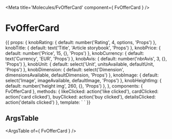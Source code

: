 
<Meta title='Molecules/FvOfferCard' component={ FvOfferCard } />

# FvOfferCard

<Canvas>
<Story name='Common' height='150px'>{{
  props: {
    knobRating: {
      default: number('Rating', 4, options, 'Props')
    },
    knobTitle: {
      default: text('Title', 'Article storybook', 'Props')
    },
    knobPrice: {
      default: number('Price', 15, {}, 'Props')
    },
    knobCurrency: {
      default: text('Currency', 'EUR', 'Props')
    },
    knobAvis: {
      default: number('nbrAvis', 3, {}, 'Props')
    },
    knobUnit: {
      default: select('Unit', unitsAvailable, defaultUnit, 'Props')
    },
    knobDimension: {
      default: select('Dimension', dimensionsAvailable, defaultDimension, 'Props')
    },
    knobImage: {
      default: select('Image', imageAvailable, defaultImage, 'Props')
    },
    knobHeightImg: {
      default: number('height img', 260, {}, 'Props')
    },
  },
  components: { FvOfferCard },
  methods: {
    likeClicked: action('like clicked'),
    cardClicked: action('card clicked'),
    buyClicked: action('buy clicked'),
    detailsClicked: action('details clicked')
  },
  template: `<FvOfferCard
    :rating="knobRating"
    :article="knobTitle"
    :price="knobPrice"
    :currency="knobCurrency"
    :nbrAvis="knobAvis"
    :unit="knobUnit"
    :dimension="knobDimension"
    :img="knobImage"
    :heightImg="knobHeightImg"
    @offerCard:likeClicked="likeClicked"
    @offerCard:detailsClicked="detailsClicked"
    @offerCard:buyClicked="buyClicked"
    @offerCard:clicked="cardClicked"
  >
  </FvOfferCard>`
}}</Story>
</Canvas>

## ArgsTable

<ArgsTable of={ FvOfferCard } />
